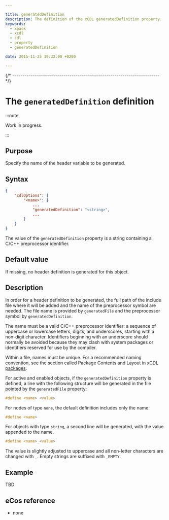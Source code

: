 ```yaml
---

title: generatedDefinition
description: The definition of the xCDL generatedDefinition property.
keywords:
  - xpack
  - xcdl
  - cdl
  - property
  - generatedDefinition

date: 2015-11-25 19:32:00 +0200

---
```



{/* ------------------------------------------------------------------------ */}

# The `generatedDefinition` definition

:::note

Work in progress.

:::

## Purpose

Specify the name of the header variable to be generated.

## Syntax

```json {5}
{
    "cdlOptions": {
        "<name>": {
            ...
            "generatedDefinition": "<string>",
            ...
        }
    }
}
```

The value of the `generatedDefinition` property is a string containing a C/C++ preprocessor identifier.

## Default value

If missing, no header definition is generated for this object.

## Description

In order for a header definition to be generated, the full path of the include file where it will be added and the name of the preprocessor symbol are needed. The file name is provided by `generatedFile` and the preprocessor symbol by `generatedDefinition`.

The name must be a valid C/C++ preprocessor identifier: a sequence of uppercase or lowercase letters, digits, and underscores, starting with a non-digit character. Identifiers beginning with an underscore should normally be avoided because they may clash with system packages or identifiers reserved for use by the compiler.

Within a file, names must be unique. For a recommended naming convention, see the section called Package Contents and Layout in [xCDL packages](/docs/guide/packages).

For active and enabled objects, if the `generatedDefinition` property is defined, a line with the following structure will be generated in the file pointed by the `generatedFile` property:

```c
#define <name> <value>
```

For nodes of type `none`, the default definition includes only the name:

```c
#define <name>
```

For objects with type `string`, a second line will be generated, with the value appended to the name.

```c
#define <name>_<value>
```

The value is slightly adjusted to uppercase and all non-letter characters are changed with `_`. Empty strings are suffixed with `_EMPTY`.

## Example

TBD

## eCos reference

- none
